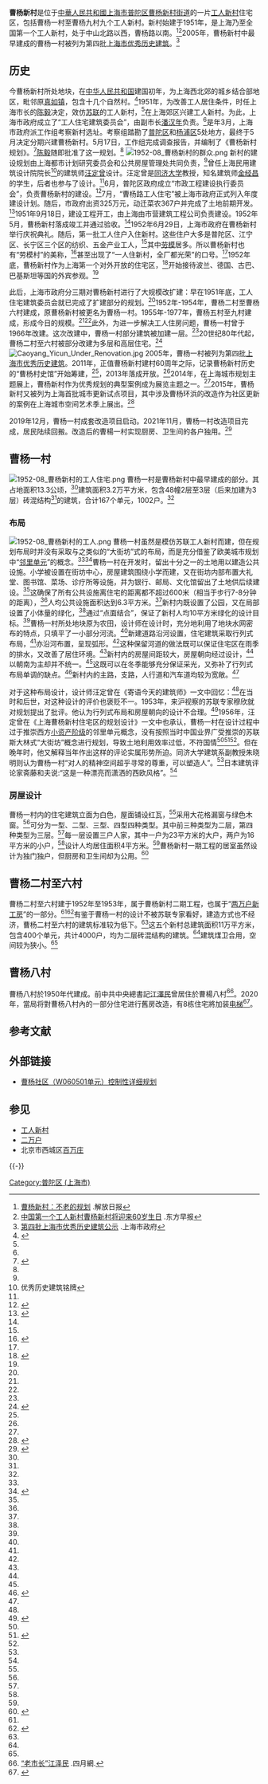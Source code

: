 {{Coord|31.2346|121.403|source:GoogleMaps|display=title}}
{{上海市优秀历史建筑
|省区市 = 上海市
|名称 = 曹杨一村
|图片 = [[File:Cao_Yang_Yi_Cun.JPG|220px]]
|编号 = 4N001
|时代 = 1951年至1952年
|所在 = [[中華人民共和國|中華人民共和國]][[上海市|上海市]][[普陀区_(上海市)|普陀区]][[曹杨新村街道|曹杨新村街道]]
|公布 = 2005年
}}

'''曹杨新村'''是位于[[中華人民共和國|中華人民共和國]][[上海市|上海市]][[普陀区_(上海市)|普陀区]][[曹杨新村街道|曹杨新村街道]]的一片[[工人新村|工人新村]]住宅区，包括曹杨一村至曹杨九村九个工人新村。新村始建于1951年，是上海乃至全国第一个工人新村，处于中山北路以西，曹杨路以南。<ref name=a>[http://www.jfdaily.com/history/bw/201406/t20140612_439134.html 曹杨新村：不老的规划] {{Wayback|url=http://www.jfdaily.com/history/bw/201406/t20140612_439134.html |date=20150402113728 }}.解放日报</ref><ref name=b>[http://news.qq.com/a/20110519/000335.htm 中国第一个工人新村曹杨新村将迎来60岁生日] {{Wayback|url=http://news.qq.com/a/20110519/000335.htm |date=20150402141610 }}.东方早报</ref>2005年，曹杨新村中最早建成的曹杨一村被列为第四批[[上海市优秀历史建筑|上海市优秀历史建筑]]。<ref>[http://www.shanghai.gov.cn/shanghai/node2314/node2319/node12344/u26ai2359.html 第四批上海市优秀历史建筑公示] {{Wayback|url=http://www.shanghai.gov.cn/shanghai/node2314/node2319/node12344/u26ai2359.html |date=20150402130236 }}.上海市政府</ref>

==历史==
今曹杨新村所处地块，在[[中华人民共和国|中华人民共和国]]建国初年，为上海西北郊的城乡结合部地区，毗邻原[[真如镇街道|真如镇]]，包含十几个自然村。<ref name=e>{{cite web|title=石库门 工人新村 谁更能代表上海|publisher=新浪文化|date=2003年7月15日|url=http://www.china.com.cn/chinese/CU-c/366369.htm|accessdate=2015年3月11日|archive-date=2015年9月23日|archive-url=https://web.archive.org/web/20150923222024/http://www.china.com.cn/chinese/CU-c/366369.htm|dead-url=no}}</ref>1951年，为改善工人居住条件，时任上海市长的[[陈毅|陈毅]]决定，效仿[[苏联|苏联]]的工人新村，<ref name=e/>在上海郊区兴建工人新村。为此，上海市政府成立了“工人住宅建筑委员会”，由副市长[[潘汉年|潘汉年]]负责。<ref name=b/>是年3月，上海市政府派工作组考察新村选址。考察组踏勘了[[普陀区_(上海市)|普陀区]]和[[杨浦区|杨浦区]]5处地方，最终于5月决定分期兴建曹杨新村。5月17日，工作组完成调查报告，并编制了《曹杨新村规划》。<ref name=c>{{cite book|title=上海城市规划志|url=http://www.shtong.gov.cn/newsite/node2/node2245/node64620/node64634/node64734/node64738/userobject1ai58568.html|author=孙平,陆怡春,傅邦桂,杨谋,柴锡贤,周镜江|year=1999年|publisher=上海社会科学院出版社|isbn=7-80618-531-3|access-date=2019-04-15|archive-date=2013-12-28|archive-url=https://web.archive.org/web/20131228031915/http://www.shtong.gov.cn/newsite/node2/node2245/node64620/node64634/node64734/node64738/userobject1ai58568.html|dead-url=no}}</ref>[[陈毅|陈毅]]随即批准了这一规划。<ref name=b/>
[[File:1952-08_曹杨新村的群众.png|thumb]]
新村的建设规划由上海都市计划研究委员会和公共房屋管理处共同负责，<ref name=i/>曾任上海民用建筑设计院院长<ref name=h>优秀历史建筑铭牌</ref>的建筑师[[汪定曾|汪定曾]]设计。汪定曾是[[同济大学|同济大学]]教授，知名建筑师[[金经昌|金经昌]]的学生，后者也参与了设计。<ref name=b/>6月，普陀区政府成立“市政工程建设执行委员会”，负责曹杨新村的建设。<ref name=f>{{cite book|title=上海住宅建设志|url=http://www.shtong.gov.cn/newsite/node2/node2245/node75091/node75094/index.html|year=1998年|author=崔广录 陈协堂 刘椿|publisher=上海社会科学院出版社|isbn=7-80618-485-6|access-date=2019-04-15|archive-date=2015-09-26|archive-url=https://web.archive.org/web/20150926045404/http://www.shtong.gov.cn/Newsite/node2/node2245/node75091/node75094/index.html|dead-url=no}}</ref>7月，“曹杨路工人住宅”被上海市政府正式列入年度建设计划。随后，市政府出资325万元，动迁菜农367户并完成了土地前期开发。<ref name=i>{{cite book|title=上海住宅建设志|url=http://www.shtong.gov.cn/newsite/node2/node2245/node75091/node75096/node75130/node75141/userobject1ai90878.html|year=1998年|author=崔广录 陈协堂 刘椿|publisher=上海社会科学院出版社|isbn=7-80618-485-6|access-date=2019-04-15|archive-date=2019-04-20|archive-url=https://web.archive.org/web/20190420103753/http://www.shtong.gov.cn/Newsite/node2/node2245/node75091/node75096/node75130/node75141/userobject1ai90878.html|dead-url=no}}</ref>1951年9月18日，建设工程开工，由上海由市营建筑工程公司负责建设。1952年5月，曹杨新村落成竣工并通过验收。<ref name=i/>1952年6月29日，上海市政府在曹杨新村举行庆祝典礼。随后，第一批工人住户入住新村。这些住户大多是普陀区、江宁区、长宁区三个区的纺织、五金产业工人，<ref name=c></ref>其中[[劳模|劳模]]居多。所以曹杨新村也有“劳模村”的美称，<ref name=d>{{cite web|url=http://www.people.com.cn/GB/paper40/13897/1240802.html|title=上海：工人新村保护之难|publisher=人民网|date=2005年1月19日|accessdate=2015年3月11日|archive-date=2015年4月2日|archive-url=https://web.archive.org/web/20150402134053/http://www.people.com.cn/GB/paper40/13897/1240802.html|dead-url=no}}</ref>甚至出现了“一人住新村，全厂都光荣”的口号。<ref name=a/>1952年底，曹杨新村作为上海第一个对外开放的住宅区，<ref name=g>{{cite web|url=http://sh.eastday.com/m/20130826/u1a7618292.html|title=曹杨村史馆今开馆 老外最爱“跟着曹杨居民买小菜”|author=龚星 |publisher=东方网|date=2013年8月26日|accessdate=2015年3月12日|archive-date=2016年3月4日|archive-url=https://web.archive.org/web/20160304195110/http://sh.eastday.com/m/20130826/u1a7618292.html|dead-url=no}}</ref>开始接待波兰、德国、古巴、巴基斯坦等国的外宾参观。<ref name=e/>

此后，上海市政府分三期对曹杨新村进行了大规模改扩建：早在1951年底，工人住宅建筑委员会就已完成了扩建部分的规划。<ref name=f/>1952年-1954年，曹杨二村至曹杨六村建成，原曹杨新村被更名为曹杨一村。1955年-1977年，曹杨五村至九村建成，形成今日的规模。<ref name=b/><ref name=c></ref>此外，为进一步解决工人住房问题，曹杨一村曾于1966年改建。这次改建中，曹杨一村部分建筑被加建一层。<ref name=d></ref>20世纪80年代起，曹杨二村至六村被部分改建为多层和高层住宅。<ref name=l>{{cite web|url=http://m.sohu.com/n/332761253/?v=3&_trans_=000014_baidu_ss|date=2014年1月20日|publisher=文汇读书周报|title=再说曹杨工人新村|accessdate=2015年3月15日|archive-date=2015年4月2日|archive-url=https://web.archive.org/web/20150402152529/http://m.sohu.com/n/332761253/?v=3&_trans_=000014_baidu_ss|dead-url=no}}</ref>
[[File:Caoyang_Yicun_Under_Renovation.jpg|thumb]]
2005年，曹杨一村被列为第四批[[上海市优秀历史建筑|上海市优秀历史建筑]]。2011年，正值曹杨新村建村60周年之际，记录曹杨新村历史的“曹杨村史馆”开始筹建，<ref name=b/>，2013年落成开放。<ref name=g/>2014年，在上海城市规划主题展上，曹杨新村作为优秀规划的典型案例成为展览主题之一。<ref name=a/>2015年，曹杨新村又被列为上海首批城市更新试点项目，其中涉及曹杨环浜的改造作为社区更新的案例在上海城市空间艺术季上展出。<ref>{{cite web|url=http://newspaper.jfdaily.com/xwcb/html/2015-10/25/content_142596.htm|title=“第一工人新村” 规划环浜夜跑线路|publisher=新闻晨报|author=张昱欣|date=2015-10-25|access-date=2016-03-20|archive-url=https://web.archive.org/web/20170305002121/http://newspaper.jfdaily.com/xwcb/html/2015-10/25/content_142596.htm|archive-date=2017-03-05|dead-url=yes}}</ref>

2019年12月，曹杨一村成套改造项目启动。2021年11月，曹杨一村改造项目完成，居民陆续回搬。改造后的曹楊一村实现厨房、卫生间的各户独用。<ref>{{cite news |title=新华全媒+｜70岁曹杨一村“脱胎换骨”：居民回搬“喜提”新生活 |url=http://m.cnhubei.com/content/2021-11/24/content_14271989.html |accessdate=2021-11-24 |archive-date=2021-11-24 |archive-url=https://web.archive.org/web/20211124144847/http://m.cnhubei.com/content/2021-11/24/content_14271989.html |dead-url=no }}</ref>

==曹杨一村==
[[File:1952-08_曹杨新村的工人住宅.png|thumb]]
曹杨一村是曹杨新村中最早建成的部分。其占地面积13.3公顷，<ref name=f/>建筑面积3.2万平方米，包含48幢2层至3层（后来加建为3层）砖混结构<ref name=h/>的建筑，合计167个单元，1002户。<ref name=c/>

===布局===
[[File:1952-08_曹杨新村的工人.png|thumb]]
曹杨一村虽然是模仿苏联工人新村而建，但在规划布局时并没有采取与之类似的“大街坊”式的布局，而是充分借鉴了欧美城市规划中“[[邻里单元|邻里单元]]”的概念。<ref name=a/><ref name=j>{{cite web|title=上海曹杨新村住宅区的规划设计|author=汪定曾|publisher=建筑学报|date=1956年第2期|url=http://www.cnki.com.cn/Article/CJFDTOTAL-JZXB195602000.htm|accessdate=2015-03-12|archive-date=2015-04-02|archive-url=https://web.archive.org/web/20150402152608/http://www.cnki.com.cn/Article/CJFDTOTAL-JZXB195602000.htm|dead-url=no}}</ref>曹杨一村在开发时，留出十分之一的土地用以建造公共设施。小学被设置在街坊中心，房屋建筑围绕小学而建，又在街坊内部布置大礼堂、图书馆、菜场、诊疗所等设施，并为银行、邮局、文化馆留出了土地供后续建设。<ref name=i/>这确保了所有公共设施离住宅的距离都不超过600米（相当于步行7-8分钟的距离），<ref name=a/>人均公共设施面积达到6.3平方米。<ref name=c/>新村内既设置了公园，又在局部设置了小体量的绿化，<ref name=j/>通过“点面结合”，保证了新村人均10平方米绿化的设计目标。<ref name=c/>曹杨一村所处地块原为农田，设计师在设计时，充分地利用了地块水网密布的特点，只填平了一小部分河流。<ref name=j/>新建道路沿河设置，住宅建筑采取行列式布局，<ref name=h/>亦沿河布置，呈现弧形。<ref name=i/>这种保留河道的做法既可以保证住宅区在雨季的排水，又改善了居住环境。<ref name=j/>新村内的房屋间距较大，房屋朝向经过设计，<ref name=j/>以朝南为主却并不统一。<ref name=l/>这既可以在冬季能够充分保证采光，又弥补了行列式布局单调的缺点。<ref name=k>{{cite web|url=http://mall.cnki.net/magazine/Article/CXGH201302016.htm|title=公共空间视角下的社区规划实施评价——基于上海曹杨新村的实证研究|author=袁也|publisher=《城市规划学刊》|date=2013年第02期|accessdate=2015-03-14|archive-date=2016-03-05|archive-url=https://web.archive.org/web/20160305014522/http://mall.cnki.net/magazine/Article/CXGH201302016.htm|dead-url=no}}</ref>新村内的主路，支路，人行道和汽车道均较为宽敞。<ref name=i/>

对于这种布局设计，设计师汪定曾在《寄语今天的建筑师》一文中回忆：<ref name=a/>{{cquote|那时欧美的学院派和设计界中关于花园城市、新城市主义运动萌芽等的研究、尝试已开始蓬勃发展……同时，那些在上海旧式里弄中的风铃声、笑语及树影里成长的记忆又深深地刻在我的脑海里。……我一直试图在设计实践中有机地融合这两种我所接触到的截然不同的文化基因……}}在当时和后世，对这种设计的评价也褒贬不一。1953年，来沪视察的苏联专家穆欣就对规划提出了批评。他认为行列式布局和房屋朝向的设计不合理。<ref>{{cite web|url=http://mall.cnki.net/magazine/Article/CXGH201305023.htm|title=1950年代“学习苏联”影响下的同济规划|publisher=《城市规划学刊》|date=2013年第05期|author=董鸿渐|accessdate=2015-03-14|archive-date=2016-03-04|archive-url=https://web.archive.org/web/20160304200302/http://mall.cnki.net/magazine/Article/CXGH201305023.htm|dead-url=no}}</ref>1956年，汪定曾在《上海曹杨新村住宅区的规划设计》一文中也承认，曹杨一村在设计过程中过于推崇西方[[小资产阶级|小资产阶级]]的邻里单元概念，没有按照当时中国业界广受推崇的苏联斯大林式“大街坊”概念进行规划，导致土地利用效率过低，不符国情<ref name=l/><ref>{{cite journal|author=Lu, Duanfang|title=Travelling urban form: the neighbourhood unit in China|url=https://www.researchgate.net/profile/Duanfang_Lu/publication/248996040_Travelling_urban_form_The_neighbourhood_unit_in_China/links/5db428384585155e27017751/Travelling-urban-form-The-neighbourhood-unit-in-China.pdf|work=Planning Perspectives|year=2006|page=369-392|doi=10.1080/02665430600892138|access-date=2020-06-19|archive-date=2020-09-28|archive-url=https://web.archive.org/web/20200928170959/https://www.researchgate.net/profile/Duanfang_Lu/publication/248996040_Travelling_urban_form_The_neighbourhood_unit_in_China/links/5db428384585155e27017751/Travelling-urban-form-The-neighbourhood-unit-in-China.pdf|dead-url=no}}</ref><ref name=j/>。但在晚年时，他又解释当年作出这样的评论实属形势所迫。同济大学建筑系副教授朱晓明则认为曹杨一村“对人的精神空间超乎寻常的尊重，可以塑造人”。<ref name=a/>日本建筑评论家斋藤和夫说:“这是一种漂亮而潇洒的西欧风格”。<ref name=k/>

===房屋设计===
曹杨一村内的住宅建筑立面为白色，屋面铺设红瓦，<ref name=d/>采用大花格漏窗与绿色木窗。<ref name=a/>可分为一型、二型、三型、四型四种类型。其中前三种类型为二层，第四种类型为三层。<ref name=j/>每一层设置三户人家，其中一户为23平方米的大户，两户为16平方米的小户，<ref name=d/>设计人均居住面积4平方米。<ref name=j/>曹杨新村一期工程的居室虽然设计为独门独户，但厨房和卫生间却为公用。<ref>{{cite news |title=上影节展映片｜看沪语版《大李小李和老李》，想起“老底子 |url=http://m.thepaper.cn/wifiKey_detail.jsp?contid=2201896&from=wifiKey# |accessdate=2022-01-03 |archive-date=2022-01-03 |archive-url=https://web.archive.org/web/20220103082000/http://m.thepaper.cn/wifiKey_detail.jsp?contid=2201896&from=wifiKey }}</ref>

==曹杨二村至六村==
曹杨二村至六村建于1952年至1953年，属于曹杨新村二期工程，也属于“[[两万户新工房|两万户新工房]]”的一部分。<ref name=i/><ref name=m>{{cite book|url=http://www.shtong.gov.cn/newsite/node2/node2245/node75091/node75096/node75130/node75141/userobject1ai90879.html|title=上海住宅建设志|author=崔广录 陈协堂 刘椿|publisher=上海社会科学院出版社|year=1998|access-date=2019-04-15|archive-date=2013-12-30|archive-url=https://web.archive.org/web/20131230233957/http://www.shtong.gov.cn/newsite/node2/node2245/node75091/node75096/node75130/node75141/userobject1ai90879.html|dead-url=no}}</ref>有鉴于曹杨一村的设计不被苏联专家看好，建造方式也不经济，曹杨二村至六村的建筑标准较为低下。<ref name=l/>这五个新村总建筑面积11万平方米，包含400个单元，共计4000户，均为二层砖混结构的建筑。<ref name=i/>建筑煤卫合用，空间较为狭小。<ref name=m/>

==曹杨八村==
曹杨八村於1950年代建成。前中共中央總書記[[江澤民|江澤民]]曾居住於曹楊八村<ref>[http://history.m4.cn/2015-08/1283396.shtml “老市长”江泽民] {{Wayback|url=http://history.m4.cn/2015-08/1283396.shtml |date=20180812181641 }}.四月網.</ref>。2020年，當局将對曹杨八村內的一部分住宅进行舊房改造，有8栋住宅將加装[[电梯|电梯]]<ref>{{cite news |title=60多年历史的曹杨八村将进行旧住房成套改造 |url=https://wap.xinmin.cn/content/31837085.html |accessdate=2020-11-02 |archive-date=2020-12-17 |archive-url=https://web.archive.org/web/20201217145321/https://wap.xinmin.cn/content/31837085.html |dead-url=no }}</ref>。

== 参考文献 ==
{{Reflist|2}}

== 外部链接 ==
* [https://web.archive.org/web/20150402111322/http://218.242.36.250/News_Show.aspx?id=10654&type=1 曹杨社区（W060501单元）控制性详细规划]
== 参见 ==
* [[工人新村|工人新村]]
* [[二万户|二万户]]
* 北京市西城区[[百万庄|百万庄]]

{{-}}
{{上海市第四批优秀历史建筑}}

[[Category:普陀区_(上海市)|Category:普陀区 (上海市)]]
